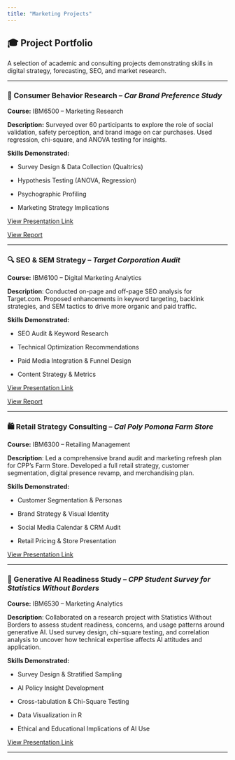 ---
title: "Marketing Projects"
---

## 🎓 Project Portfolio

A selection of academic and consulting projects demonstrating skills in digital strategy, forecasting, SEO, and market research.

------------------------------------------------------------------------

::: project-box
### 🚗 Consumer Behavior Research – *Car Brand Preference Study*

**Course:** IBM6500 – Marketing Research

**Description:** Surveyed over 60 participants to explore the role of social validation, safety perception, and brand image on car purchases. Used regression, chi-square, and ANOVA testing for insights.

**Skills Demonstrated:**

-   Survey Design & Data Collection (Qualtrics)

-   Hypothesis Testing (ANOVA, Regression)

-   Psychographic Profiling

-   Marketing Strategy Implications

[View Presentation Link](https://docs.google.com/presentation/d/167nUG9S3I380OSNaPVP3cSfXXhqWPogLWq4NCpMoTLE/edit?usp=sharing)

[View Report](https://docs.google.com/document/d/14Zj4OAraD9Red5WwS6__dupf6NaWMWDXyKh8iA_3oyw/edit?usp=sharing)
:::

--------------------------------------------------------------------

::: project-box
### 🔍 SEO & SEM Strategy – *Target Corporation Audit*

**Course:** IBM6100 – Digital Marketing Analytics

**Description**: Conducted on-page and off-page SEO analysis for Target.com. Proposed enhancements in keyword targeting, backlink strategies, and SEM tactics to drive more organic and paid traffic.

**Skills Demonstrated:**

-   SEO Audit & Keyword Research

-   Technical Optimization Recommendations

-   Paid Media Integration & Funnel Design

-   Content Strategy & Metrics

[View Presentation Link](https://docs.google.com/presentation/d/14uEescfys9ei5zCL_2xUqZvuDEuvzohbpDH6kh89hQU/edit?usp=sharing)

[View Report](https://docs.google.com/document/d/1AQAEFKicptxSLym2JQlM2C7XhFX0pu9GQDjPkYu4hUY/edit?usp=sharing)
:::

------------------------------------------------------------------------

::: project-box
### 🛍️ Retail Strategy Consulting – *Cal Poly Pomona Farm Store*

**Course:** IBM6300 – Retailing Management

**Description**: Led a comprehensive brand audit and marketing refresh plan for CPP’s Farm Store. Developed a full retail strategy, customer segmentation, digital presence revamp, and merchandising plan.

**Skills Demonstrated:**

-   Customer Segmentation & Personas

-   Brand Strategy & Visual Identity

-   Social Media Calendar & CRM Audit

-   Retail Pricing & Store Presentation

[View Presentation Link](https://docs.google.com/presentation/d/1VmO_etIiNJ4Bc27fxvXhn1ImEn4opYT8/edit?usp=sharing&ouid=100827762829555749624&rtpof=true&sd=true)
:::

------------------------------------------------------------------------

::: project-box
### 🤖 Generative AI Readiness Study – *CPP Student Survey for Statistics Without Borders*

**Course:** IBM6530 – Marketing Analytics

**Description**: Collaborated on a research project with Statistics Without Borders to assess student readiness, concerns, and usage patterns around generative AI. Used survey design, chi-square testing, and correlation analysis to uncover how technical expertise affects AI attitudes and application.

**Skills Demonstrated:**

-   Survey Design & Stratified Sampling

-   AI Policy Insight Development

-   Cross-tabulation & Chi-Square Testing

-   Data Visualization in R

-   Ethical and Educational Implications of AI Use

[View Presentation Link](https://docs.google.com/presentation/d/1qXHQO5IZPzKxmxw6sbHKpLLP_ZBtCCJ9ITJ10h0cE3g/edit?usp=sharing)
:::

------------------------------------------------------------------------
